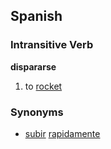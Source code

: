 == Spanish ==
=== Intransitive Verb ===
'''dispararse'''
# to [[rocket]]

=== Synonyms ===
*[[subir]] [[rapidamente]]